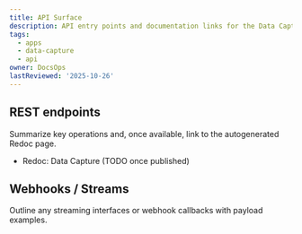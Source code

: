 ```yaml
---
title: API Surface
description: API entry points and documentation links for the Data Capture application.
tags:
  - apps
  - data-capture
  - api
owner: DocsOps
lastReviewed: '2025-10-26'
---
```

## REST endpoints

Summarize key operations and, once available, link to the autogenerated Redoc page.

- Redoc: Data Capture (TODO once published)

## Webhooks / Streams

Outline any streaming interfaces or webhook callbacks with payload examples.
